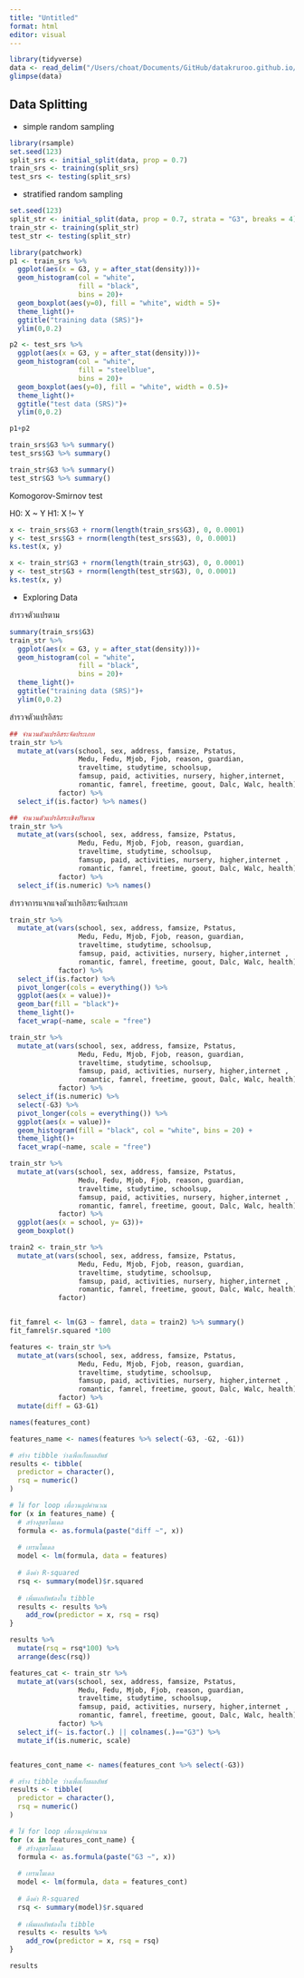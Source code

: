 ```yaml
---
title: "Untitled"
format: html
editor: visual
---
```




```r
library(tidyverse)
data <- read_delim("/Users/choat/Documents/GitHub/datakruroo.github.io/MachineLearning/week02/student/student-mat.csv", delim = ";")
glimpse(data)
```

## Data Splitting

- simple random sampling

```r
library(rsample)
set.seed(123)
split_srs <- initial_split(data, prop = 0.7)
train_srs <- training(split_srs)
test_srs <- testing(split_srs)
```

- stratified random sampling

```r
set.seed(123)
split_str <- initial_split(data, prop = 0.7, strata = "G3", breaks = 4)
train_str <- training(split_str)
test_str <- testing(split_str)
```



```r
library(patchwork)
p1 <- train_srs %>% 
  ggplot(aes(x = G3, y = after_stat(density)))+
  geom_histogram(col = "white", 
                 fill = "black",
                 bins = 20)+
  geom_boxplot(aes(y=0), fill = "white", width = 5)+
  theme_light()+
  ggtitle("training data (SRS)")+
  ylim(0,0.2)

p2 <- test_srs %>% 
  ggplot(aes(x = G3, y = after_stat(density)))+
  geom_histogram(col = "white", 
                 fill = "steelblue",
                 bins = 20)+
  geom_boxplot(aes(y=0), fill = "white", width = 0.5)+
  theme_light()+
  ggtitle("test data (SRS)")+
  ylim(0,0.2)

p1+p2
```


```r
train_srs$G3 %>% summary()
test_srs$G3 %>% summary()
```

```r
train_str$G3 %>% summary()
test_str$G3 %>% summary()
```
Komogorov-Smirnov test

H0: X ~ Y
H1: X !~ Y 

```r
x <- train_srs$G3 + rnorm(length(train_srs$G3), 0, 0.0001)
y <- test_srs$G3 + rnorm(length(test_srs$G3), 0, 0.0001)
ks.test(x, y)
```
```r
x <- train_str$G3 + rnorm(length(train_str$G3), 0, 0.0001)
y <- test_str$G3 + rnorm(length(test_str$G3), 0, 0.0001)
ks.test(x, y)
```


- Exploring Data

สำรวจตัวแปรตาม

```r
summary(train_srs$G3)
train_str %>% 
  ggplot(aes(x = G3, y = after_stat(density)))+
  geom_histogram(col = "white", 
                 fill = "black",
                 bins = 20)+
  theme_light()+
  ggtitle("training data (SRS)")+
  ylim(0,0.2)
```


สำรวจตัวแปรอิสระ

```r
## จำนวนตัวแปรอิสระจัดประเภท
train_str %>%
  mutate_at(vars(school, sex, address, famsize, Pstatus, 
                 Medu, Fedu, Mjob, Fjob, reason, guardian,
                 traveltime, studytime, schoolsup,
                 famsup, paid, activities, nursery, higher,internet,
                 romantic, famrel, freetime, goout, Dalc, Walc, health), 
            factor) %>% 
  select_if(is.factor) %>% names()

## จำนวนตัวแปรอิสระเชิงปริมาณ
train_str %>%
  mutate_at(vars(school, sex, address, famsize, Pstatus, 
                 Medu, Fedu, Mjob, Fjob, reason, guardian,
                 traveltime, studytime, schoolsup,
                 famsup, paid, activities, nursery, higher,internet ,
                 romantic, famrel, freetime, goout, Dalc, Walc, health), 
            factor) %>% 
  select_if(is.numeric) %>% names()
```


สำรวจการแจกแจงตัวแปรอิสระจัดประเภท

```r
train_str %>%
  mutate_at(vars(school, sex, address, famsize, Pstatus, 
                 Medu, Fedu, Mjob, Fjob, reason, guardian,
                 traveltime, studytime, schoolsup,
                 famsup, paid, activities, nursery, higher,internet ,
                 romantic, famrel, freetime, goout, Dalc, Walc, health), 
            factor) %>% 
  select_if(is.factor) %>%
  pivot_longer(cols = everything()) %>% 
  ggplot(aes(x = value))+
  geom_bar(fill = "black")+
  theme_light()+
  facet_wrap(~name, scale = "free")
```

```r
train_str %>%
  mutate_at(vars(school, sex, address, famsize, Pstatus, 
                 Medu, Fedu, Mjob, Fjob, reason, guardian,
                 traveltime, studytime, schoolsup,
                 famsup, paid, activities, nursery, higher,internet ,
                 romantic, famrel, freetime, goout, Dalc, Walc, health), 
            factor) %>% 
  select_if(is.numeric) %>%
  select(-G3) %>% 
  pivot_longer(cols = everything()) %>% 
  ggplot(aes(x = value))+
  geom_histogram(fill = "black", col = "white", bins = 20) +
  theme_light()+
  facet_wrap(~name, scale = "free")
```


```r
train_str %>%
  mutate_at(vars(school, sex, address, famsize, Pstatus, 
                 Medu, Fedu, Mjob, Fjob, reason, guardian,
                 traveltime, studytime, schoolsup,
                 famsup, paid, activities, nursery, higher,internet ,
                 romantic, famrel, freetime, goout, Dalc, Walc, health), 
            factor) %>% 
  ggplot(aes(x = school, y= G3))+
  geom_boxplot()
```


```r
train2 <- train_str %>%
  mutate_at(vars(school, sex, address, famsize, Pstatus, 
                 Medu, Fedu, Mjob, Fjob, reason, guardian,
                 traveltime, studytime, schoolsup,
                 famsup, paid, activities, nursery, higher,internet ,
                 romantic, famrel, freetime, goout, Dalc, Walc, health), 
            factor)


fit_famrel <- lm(G3 ~ famrel, data = train2) %>% summary()
fit_famrel$r.squared *100
```




```r
features <- train_str %>%
  mutate_at(vars(school, sex, address, famsize, Pstatus, 
                 Medu, Fedu, Mjob, Fjob, reason, guardian,
                 traveltime, studytime, schoolsup,
                 famsup, paid, activities, nursery, higher,internet ,
                 romantic, famrel, freetime, goout, Dalc, Walc, health), 
            factor) %>% 
  mutate(diff = G3-G1)

names(features_cont)
```

```r
features_name <- names(features %>% select(-G3, -G2, -G1))
```

```r
# สร้าง tibble ว่างเพื่อเก็บผลลัพธ์
results <- tibble(
  predictor = character(),
  rsq = numeric()
)

# ใช้ for loop เพื่อวนลูปคำนวณ
for (x in features_name) {
  # สร้างสูตรโมเดล
  formula <- as.formula(paste("diff ~", x))
  
  # เทรนโมเดล
  model <- lm(formula, data = features)
  
  # ดึงค่า R-squared
  rsq <- summary(model)$r.squared
  
  # เพิ่มผลลัพธ์ลงใน tibble
  results <- results %>%
    add_row(predictor = x, rsq = rsq)
}

results %>% 
  mutate(rsq = rsq*100) %>% 
  arrange(desc(rsq))
```



```r
features_cat <- train_str %>%
  mutate_at(vars(school, sex, address, famsize, Pstatus, 
                 Medu, Fedu, Mjob, Fjob, reason, guardian,
                 traveltime, studytime, schoolsup,
                 famsup, paid, activities, nursery, higher,internet ,
                 romantic, famrel, freetime, goout, Dalc, Walc, health), 
            factor) %>% 
  select_if(~ is.factor(.) || colnames(.)=="G3") %>% 
  mutate_if(is.numeric, scale)


features_cont_name <- names(features_cont %>% select(-G3))

# สร้าง tibble ว่างเพื่อเก็บผลลัพธ์
results <- tibble(
  predictor = character(),
  rsq = numeric()
)

# ใช้ for loop เพื่อวนลูปคำนวณ
for (x in features_cont_name) {
  # สร้างสูตรโมเดล
  formula <- as.formula(paste("G3 ~", x))
  
  # เทรนโมเดล
  model <- lm(formula, data = features_cont)
  
  # ดึงค่า R-squared
  rsq <- summary(model)$r.squared
  
  # เพิ่มผลลัพธ์ลงใน tibble
  results <- results %>%
    add_row(predictor = x, rsq = rsq)
}

results
```





























